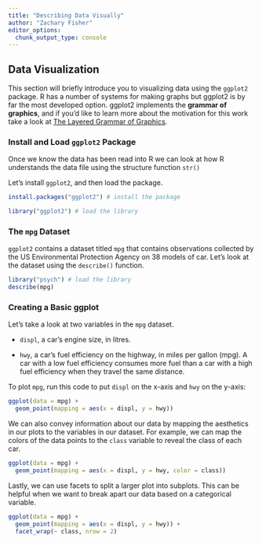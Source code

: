 ```yaml
---
title: "Describing Data Visually"
author: "Zachary Fisher" 
editor_options: 
  chunk_output_type: console
---
```


## Data Visualization

This section will briefly introduce you to visualizing data using the `ggplot2` package. R has a number of systems for making graphs but ggplot2 is by far the most developed option. ggplot2 implements the **grammar of graphics**, and if you'd like to learn more about the motivation for this work take a look at [The Layered Grammar of Graphics](http://vita.had.co.nz/papers/layered-grammar.pdf).

### Install and Load `ggplot2` Package

Once we know the data has been read into R we can look at how R understands the data file using the structure function `str()`

Let's install `ggplot2`, and then load the package.

```r
install.packages("ggplot2") # install the package
```

```r
library("ggplot2") # load the library
```

### The `mpg` Dataset

`ggplot2` contains a dataset titled `mpg` that contains observations collected by the US Environmental Protection Agency on 38 models of car. Let's look at the dataset using the `describe()` function.

```r
library("psych") # load the library
describe(mpg)
```

### Creating a Basic ggplot

Let's take a look at two variables in the `mpg` dataset.

-   `displ`, a car’s engine size, in litres.

-   `hwy`, a car’s fuel efficiency on the highway, in miles per gallon (mpg). A car with a low fuel efficiency consumes more fuel than a car with a high fuel efficiency when they travel the same distance.

To plot `mpg`, run this code to put `displ` on the x-axis and `hwy` on the y-axis:

```r
ggplot(data = mpg) + 
  geom_point(mapping = aes(x = displ, y = hwy))
```

We can also convey information about our data by mapping the aesthetics in our plots to the variables in our dataset. For example, we can map the colors of the data points to the `class` variable to reveal the class of each car.

```r
ggplot(data = mpg) + 
  geom_point(mapping = aes(x = displ, y = hwy, color = class))
```

Lastly, we can use facets to split a larger plot into subplots. This can be helpful when we want to break apart our data based on a categorical variable.

```r
ggplot(data = mpg) + 
  geom_point(mapping = aes(x = displ, y = hwy)) + 
  facet_wrap(~ class, nrow = 2)
```
